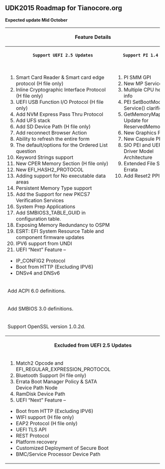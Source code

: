 <span style="font-size: 15.0pt; text-align: center; font-family: Verdana; color: #004280; font-weight: bold; font-style: normal">
=='''UDK2015 Roadmap for Tianocore.org '''==
</span>

'''Expected update Mid October'''
<div class="t_projects">

<table width="100%">
<tr>
    <th   colspan="2">Feature Details</th>
</tr>
   
<tr>
  <th>
    Support UEFI 2.5 Updates
  </th>
  <th>
    Support PI 1.4 Updates
  </th>
  
</tr>
<tr>
<td>
# Smart Card Reader & Smart card edge protocol (H file only)
# Inline Cryptographic Interface Protocol (H file only)
# UEFI USB Function I/O Protocol (H file only)
# Add NVM Express Pass Thru Protocol
# Add UFS stack
# Add SD Device Path (H file only) 
# Add reconnect Browser Action
# Ability to refresh the entire form
# The default/options for the Ordered List question
# Keyword Strings support
# New CPER Memory Section (H file only)
# New EFI_HASH2_PROTOCOL
# Adding support for No executable data areas
# Persistent Memory Type support
# Add the Support for new PKCS7 Verification Services
# System Prep Applications
# Add SMBIOS3_TABLE_GUID in configuration table.
# Exposing Memory Redundancy to OSPM
# ESRT: EFI System Resource Table and component firmware updates
# IPV6 support from UNDI
# UEFI “Next”  Feature – 
* IP_CONFIG2 Protocol
* Boot from HTTP (Excluding IPV6)
* DNSv4 and DNSv6
</td>

<td valign=top>
#PI SMM GPI
#New MP Service PPI
#Multiple CPU health info
#PEI SetBootMode Service() clarification
#GetMemoryMap Update for ReservedMemory
#New Graphics PPI
#New Capsule PPI
#SIO PEI and UEFI-Driver Model Architecture
#Extended File Size Errata
#Add Reset2 PPI

</td>

</tr>

<tr>
<td>
Add ACPI 6.0 definitions.
</td>
<td>
</td>
</tr>

<tr>
<td>
Add SMBIOS 3.0 definitions.
</td>
<td>
</td>
</tr>


<tr>
<td>
Support OpenSSL version 1.0.2d.

</td>
<td>
</td>
</tr>

<tr>
    <th   colspan="2">Excluded from UEFI 2.5 Updates</th>
</tr>

<tr>
<td>
# Match2 Opcode and EFI_REGULAR_EXPRESSION_PROTOCOL
# Bluetooth Support (H file only)
# Errata Boot Manager Policy & SATA Device Path Node 
# RamDisk Device Path
# UEFI “Next”  Feature – 
* Boot from HTTP (Excluding IPV6)
* WIFI support (H file only)
* EAP2 Protocol (H file only)
* UEFI TLS API
* REST Protocol
* Platform recovery
* Customized Deployment of Secure Boot
* BMC/Service Processor Device Path


</td>
<td>
</td>
</tr>


</table>
